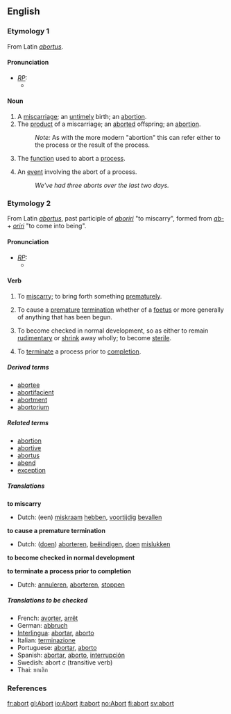 ==English==
===Etymology 1===
From Latin ''[[abortus]]''.

====Pronunciation====
* ''[[RP]]:''
** {{IPA|//}}

====Noun====
{{en-noun-reg}}
# A [[miscarriage]]; an [[untimely]] birth; an [[abortion]].
# The [[product]] of a miscarriage; an [[aborted]] offspring; an [[abortion]].
#: ''Note:'' As with the more modern "abortion" this can refer either to the process or the result of the process.
# {{computing}} The [[function]] used to abort a [[process]].
# {{computing}} An [[event]] involving the abort of a process.
#: ''We've had three aborts over the last two days.''

===Etymology 2===
From Latin ''[[abortus]]'', past participle of ''[[aboriri]]'' "to miscarry", formed from ''[[ab-]]'' + ''[[oriri]]'' "to come into being".

====Pronunciation====
* ''[[RP]]:''
** {{IPA|//}}

====Verb====
{{en-infl-reg-consonant|abort||}}
# {{intransitive}} To [[miscarry]]; to bring forth something [[prematurely]].
# {{transitive}}  To cause a [[premature]] [[termination]] whether of a [[foetus]] or more generally of anything that has been begun.
# {{intransitive}} {{biology}} To become checked in normal development, so as either to remain [[rudimentary]] or [[shrink]] away wholly; to become [[sterile]].
# {{transitive}} {{computing}} To [[terminate]] a process prior to [[completion]].

=====Derived terms=====
* [[abortee]]
* [[abortifacient]]
* [[abortment]]
* [[abortorium]]

=====Related terms=====
* [[abortion]]
* [[abortive]]
* [[abortus]]
* [[abend]]
* [[exception]]

=====Translations=====
'''to miscarry'''
{{top}}
* Dutch: (een) [[miskraam]] [[hebben]], [[voortijdig]] [[bevallen]]
{{mid}}
{{bottom}}

'''to cause a premature termination'''
{{top}}
* Dutch: ([[doen]]) [[aborteren]], [[beëindigen]], [[doen]] [[mislukken]]
{{mid}}
{{bottom}}

'''to become checked in normal development'''
{{top}}
{{mid}}
{{bottom}}

'''to terminate a process prior to completion'''
{{top}}
* Dutch: [[annuleren]], [[aborteren]], [[stoppen]]
{{mid}}
{{bottom}}

=====Translations to be checked=====
{{checktrans}}
*French: [[avorter]], [[arrêt]]
*German: [[abbruch]]
*[[Interlingua]]: [[abortar]], [[aborto]]
*Italian: [[terminazione]]
*Portuguese: [[abortar]], [[aborto]]
*Spanish: [[abortar]], [[aborto]], [[interrupción]]
*Swedish: abort ''c'' (transitive verb)
*Thai: ยกเลิก

===References===
{{R:Webster 1913}}

[[fr:abort]]
[[gl:Abort]]
[[io:Abort]]
[[it:abort]]
[[no:Abort]]
[[fi:abort]]
[[sv:abort]]